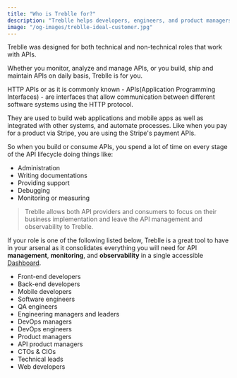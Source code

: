 ```yaml
---
title: "Who is Treblle for?"
description: "Treblle helps developers, engineers, and product managers monitor, analyze, and manage APIs in one place. Designed for both API providers and consumers."
image: "/og-images/treblle-ideal-customer.jpg"
---
```


Treblle was designed for both technical and non-technical roles that work with APIs.

Whether you monitor, analyze and manage APIs, or you build, ship and maintain APIs on daily basis, Treblle is for you.

HTTP APIs or as it is commonly known - APIs(Application Programming Interfaces) - are interfaces that allow communication between different software systems using the HTTP protocol.

They are used to build web applications and mobile apps as well as integrated with other systems, and automate processes. Like when you pay for a product via Stripe, you are using the Stripe's payment APIs.

So when you build or consume APIs, you spend a lot of time on every stage of the API lifecycle doing things like:

- Administration
- Writing documentations
- Providing support
- Debugging
- Monitoring or measuring

> Treblle allows both API providers and consumers to focus on their business implementation and leave the API management and observability to Treblle.

If your role is one of the following listed below, Treblle is a great tool to have in your arsenal as it consolidates everything you will need for API **management**, **monitoring**, and **observability** in a single accessible [Dashboard](/treblle/dashboard/).

- Front-end developers
- Back-end developers
- Mobile developers
- Software engineers
- QA engineers
- Engineering managers and leaders
- DevOps managers
- DevOps engineers
- Product managers
- API product managers
- CTOs & CIOs
- Technical leads
- Web developers